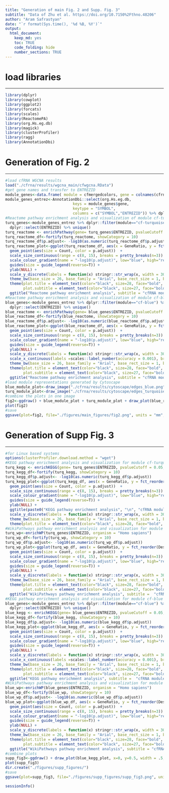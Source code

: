 ```yaml
---
title: "Generation of main Fig. 2 and Supp. Fig. 3"
subtitle: "Data of Zhu et al. https://doi.org/10.7150%2Fthno.48206"
author: "Aram Safrastyan"
date: "`r format(Sys.time(), '%d %B, %Y')`"
output:
  html_document: 
    keep_md: yes
    toc: TRUE
    code_folding: hide
    number_sections: TRUE
---
```


<style type="text/css">
.main-container {
  max-width: 1500px;
  margin-left: auto;
  margin-right: auto;
}
</style>

# load libraries
***

```r
library(dplyr)
library(cowplot)
library(ggplot2)
library(forcats)
library(scales)
library(ReactomePA)
library(org.Hs.eg.db)
library(magick)
library(clusterProfiler)
library(ragg)
library(AnnotationDbi)
```

# Generation of Fig. 2
***

```r
#load cfRNA WGCNA results
load("./cfrna/results/wgcna_main/cfwgcna.RData")
#get gene names and transfer to ENTREZID
module_genes<-data.frame( module = cfmergedcolors, gene = colnames(cfrna_wgcna_input)) 
module_genes_entrez<-AnnotationDbi::select(org.Hs.eg.db,
                              keys = module_genes$gene,
                              keytype = "SYMBOL",
                              columns = c("SYMBOL","ENTREZID")) %>% dplyr::left_join(module_genes,by=c("SYMBOL"="gene"))
#Reactome pathway enrichment analysis and visualization of module cf-turquoise
turq_genes<-module_genes_entrez %>% dplyr::filter(module=="cf-turquoise") %>% na.omit() %>%
  dplyr::select(ENTREZID) %>% unique()
turq_reactome <- enrichPathway(gene= turq_genes$ENTREZID, pvalueCutoff = 0.05)
turq_reactome_df<-fortify(turq_reactome, showCategory = 10) 
turq_reactome_df$p.adjust<- -log10(as.numeric(turq_reactome_df$p.adjust))
turq_reactome_plot<-ggplot(turq_reactome_df, aes(x = GeneRatio, y = fct_reorder(Description, GeneRatio))) +  
  geom_point(aes(size = Count, color = p.adjust))  +  
  scale_size_continuous(range = c(8, 15), breaks = pretty_breaks(n=3)) + 
  scale_colour_gradient(name = "-log10(p.adjust)", low="blue", high="red",  breaks=scales::extended_breaks()) + 
  guides(size = guide_legend(reverse=T)) + 
  ylab(NULL) +  
  scale_y_discrete(labels = function(x) stringr::str_wrap(x, width = 30))  +   
  theme_bw(base_size = 26, base_family = "Arial", base_rect_size = 1, base_line_size = 1) +
  theme(plot.title = element_text(color="black", size=28, face="bold", hjust = 0.5),
        plot.subtitle = element_text(color="black", size=27, face="bold", hjust = 0.5)) +
  ggtitle("Reactome pathway enrichment analysis", subtitle = "cfRNA module cf-turquoise")
#Reactome pathway enrichment analysis and visualization of module cf-blue
blue_genes<-module_genes_entrez %>% dplyr::filter(module=="cf-blue") %>% na.omit() %>%
  dplyr::select(ENTREZID) %>% unique()
blue_reactome <- enrichPathway(gene= blue_genes$ENTREZID, pvalueCutoff = 0.05)
blue_reactome_df<-fortify(blue_reactome, showCategory = 10) 
blue_reactome_df$p.adjust<- -log10(as.numeric(blue_reactome_df$p.adjust))
blue_reactome_plot<-ggplot(blue_reactome_df, aes(x = GeneRatio, y = fct_reorder(Description, GeneRatio))) +  
  geom_point(aes(size = Count, color = p.adjust))  +  
  scale_size_continuous(range = c(8, 15), breaks = pretty_breaks(n=3)) + 
  scale_colour_gradient(name = "-log10(p.adjust)", low="blue", high="red",  breaks=scales::extended_breaks()) +   
  guides(size = guide_legend(reverse=T)) + 
  ylab(NULL) + 
  scale_y_discrete(labels = function(x) stringr::str_wrap(x, width = 30))  + 
  scale_x_continuous(labels =scales::label_number(accuracy = 0.001), breaks = scales::extended_breaks(n=3)) +   
  theme_bw(base_size = 26, base_family = "Arial", base_rect_size = 1, base_line_size = 1) + 
  theme(plot.title = element_text(color="black", size=28, face="bold", hjust = 0.5),
        plot.subtitle = element_text(color="black", size=27, face="bold", hjust = 0.5)) +
  ggtitle("Reactome pathway enrichment analysis", subtitle = "cfRNA module cf-blue")
#load module representations generated by Cytoscape
blue_module_plot<-draw_image("./cfrna/results/cytoscape/edges_blue.png", width=.5, height=1, x=0, y=0.25, scale = 1.5) 
turq_module_plot<-draw_image("./cfrna/results/cytoscape/edges_turquoise.png", width=.5, height=1, x=0.5, y=0.25, scale=1.5) 
#combine the plots in one image
fig2<-ggdraw() + blue_module_plot + turq_module_plot + draw_plot(blue_reactome_plot, x=0, y=0, width = .5, height=.5) + draw_plot(turq_reactome_plot, x=0.5, y=0, width = .5, height=.5) +  draw_plot_label(label = c("A", "B", "C", "D"), size = 42, x = c(0, 0.5, 0, 0.5), y = c(1, 1, 0.5, 0.5), family = "Arial") + draw_label("Network visualization", size=28, x=0.27, y=0.98, fontface = 'bold', fontfamily = "Arial") + draw_label("cfRNA module cf-blue", size=27, x=0.27, y=0.96, fontface = 'bold', fontfamily = "Arial") + draw_label("Network visualization", size=28, x=0.77, y=0.98, fontface = 'bold', fontfamily = "Arial") + draw_label("cfRNA module cf-turquoise", size=27, x=0.77, y=0.96, fontface = 'bold', fontfamily = "Arial") 
plot(fig2)
#save
ggsave(plot=fig2, file="./figures/main_figures/fig2.png", units = "mm", device = ragg::agg_png, height=150, width=180, scaling = 0.3, limitsize = FALSE)
```

# Generation of Supp Fig. 3
***

```r
#for Linux based systems
options(clusterProfiler.download.method = "wget")
#KEGG pathway enrichment analysis and visualization for module cf-turquoise
turq_kegg <- enrichKEGG(gene= turq_genes$ENTREZID, pvalueCutoff = 0.05, organism = 'hsa')
turq_kegg_df<-fortify(turq_kegg, showCategory = 10) 
turq_kegg_df$p.adjust<- -log10(as.numeric(turq_kegg_df$p.adjust))
turq_kegg_plot<-ggplot(turq_kegg_df, aes(x = GeneRatio, y = fct_reorder(Description, GeneRatio))) +  
  geom_point(aes(size = Count, color = p.adjust))  +  
  scale_size_continuous(range = c(8, 15), breaks = pretty_breaks(n=3)) + 
  scale_colour_gradient(name = "-log10(p.adjust)", low="blue", high="red",  breaks=scales::extended_breaks()) +   
  guides(size = guide_legend(reverse=T)) + 
  ylab(NULL) + 
  ggtitle(paste0("KEGG pathway enrichment analysis", "\n", "cfRNA module cf-turquoise")) +  
  scale_y_discrete(labels = function(x) stringr::str_wrap(x, width = 30))  +   
  theme_bw(base_size = 26, base_family = "Arial", base_rect_size = 1, base_line_size = 1) + 
  theme(plot.title = element_text(color="black", size=28, face="bold", hjust = 0.5))
#WikiPathways pathway enrichment analysis and visualization for module cf-turquoise
turq_wp<-enrichWP(turq_genes$ENTREZID, organism = "Homo sapiens") 
turq_wp_df<-fortify(turq_wp, showCategory = 10) 
turq_wp_df$p.adjust<- -log10(as.numeric(turq_wp_df$p.adjust))
turq_wp_plot<-ggplot(turq_wp_df, aes(x = GeneRatio, y = fct_reorder(Description, GeneRatio))) +  
  geom_point(aes(size = Count, color = p.adjust))  +  
  scale_size_continuous(range = c(8, 15), breaks = pretty_breaks(n=3)) + 
  scale_colour_gradient(name = "-log10(p.adjust)", low="blue", high="red",  breaks=scales::extended_breaks()) +  
  guides(size = guide_legend(reverse=T)) + 
  ylab(NULL) + 
  scale_y_discrete(labels = function(x) stringr::str_wrap(x, width = 30))  +   
  theme_bw(base_size = 26, base_family = "Arial", base_rect_size = 1, base_line_size = 1) +
  theme(plot.title = element_text(color="black", size=28, face="bold", hjust = 0.5),
        plot.subtitle = element_text(color="black", size=27, face="bold", hjust = 0.5)) +
  ggtitle("WikiPathways pathway enrichment analysis", subtitle =  "cfRNA module cf-turquoise")
#KEGG pathway enrichment analysis and visualization for module cf-blue
blue_genes<-module_genes_entrez %>% dplyr::filter(module=="cf-blue") %>% na.omit() %>%
  dplyr::select(ENTREZID) %>% unique()
blue_kegg <- enrichKEGG(gene= blue_genes$ENTREZID, pvalueCutoff = 0.05, organism = "hsa")
blue_kegg_df<-fortify(blue_kegg, showCategory = 10) 
blue_kegg_df$p.adjust<- -log10(as.numeric(blue_kegg_df$p.adjust))
blue_kegg_plot<-ggplot(blue_kegg_df, aes(x = GeneRatio, y = fct_reorder(Description, GeneRatio))) +  
  geom_point(aes(size = Count, color = p.adjust))  +  
  scale_size_continuous(range = c(8, 15), breaks = pretty_breaks(n=3)) + 
  scale_colour_gradient(name = "-log10(p.adjust)", low="blue", high="red",  breaks=scales::extended_breaks()) +   
  guides(size = guide_legend(reverse=T)) + 
  ylab(NULL) + 
  scale_y_discrete(labels = function(x) stringr::str_wrap(x, width = 30))  + 
  scale_x_continuous(labels =scales::label_number(accuracy = 0.001), breaks = scales::extended_breaks(n=3)) +   
  theme_bw(base_size = 26, base_family = "Arial", base_rect_size = 1, base_line_size = 1) +
  theme(plot.title = element_text(color="black", size=28, face="bold", hjust = 0.5),
        plot.subtitle = element_text(color="black", size=27, face="bold", hjust = 0.5)) +
  ggtitle("KEGG pathway enrichment analysis", subtitle =  "cfRNA module cf-blue") 
#WikiPathways pathway enrichment analysis and visualization for module cf-blue
blue_wp<-enrichWP(blue_genes$ENTREZID, organism = "Homo sapiens") 
blue_wp_df<-fortify(blue_wp, showCategory = 10) 
blue_wp_df$p.adjust<- -log10(as.numeric(blue_wp_df$p.adjust))
blue_wp_plot<-ggplot(blue_wp_df, aes(x = GeneRatio, y = fct_reorder(Description, GeneRatio))) +  
  geom_point(aes(size = Count, color = p.adjust))  +  
  scale_size_continuous(range = c(8, 15), breaks = pretty_breaks(n=3)) + 
  scale_colour_gradient(name = "-log10(p.adjust)", low="blue", high="red",  breaks=scales::extended_breaks()) +   
  guides(size = guide_legend(reverse=T)) + 
  ylab(NULL) + 
  scale_y_discrete(labels = function(x) stringr::str_wrap(x, width = 30))  +   
  theme_bw(base_size = 26, base_family = "Arial", base_rect_size = 1, base_line_size = 1) + 
  theme(plot.title = element_text(color="black", size=28, face="bold", hjust = 0.5),
        plot.subtitle = element_text(color="black", size=27, face="bold", hjust = 0.5)) +
  ggtitle("WikiPathways pathway enrichment analysis", subtitle = "cfRNA module cf-blue") 
#combine plots
supp_fig3<-ggdraw() + draw_plot(blue_kegg_plot, x=0, y=0.5, width = .5, height=.5) + draw_plot(blue_wp_plot, x=0.5, y=0.5, width = .5, height=.5) + draw_plot(turq_kegg_plot, x=0, y=0, width = .5, height=.5) + draw_plot(turq_wp_plot, x=0.5, y=0, width = .5, height=.5) +  draw_plot_label(label = c("A", "B", "C", "D"), size = 42, x = c(0, 0.5, 0, 0.5), y = c(1, 1, 0.5, 0.5), family = "Arial")  
plot(supp_fig3)
dir.create("./figures/supp_figures/")
#save
ggsave(plot=supp_fig3, file="./figures/supp_figures/supp_fig3.png", units = "mm", device = ragg::agg_png, height=150, width=180, scaling = 0.3, limitsize = FALSE)
```

```r
sessionInfo()
```
